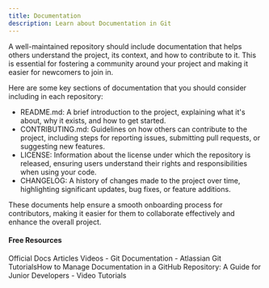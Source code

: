 ```yaml
---
title: Documentation
description: Learn about Documentation in Git
---
```

A well-maintained repository should include documentation that helps others understand the project, its context, and how to contribute to it. This is essential for fostering a community around your project and making it easier for newcomers to join in.

Here are some key sections of documentation that you should consider including in each repository:

- README.md: A brief introduction to the project, explaining what it's about, why it exists, and how to get started.
- CONTRIBUTING.md: Guidelines on how others can contribute to the project, including steps for reporting issues, submitting pull requests, or suggesting new features.
- LICENSE: Information about the license under which the repository is released, ensuring users understand their rights and responsibilities when using your code.
- CHANGELOG: A history of changes made to the project over time, highlighting significant updates, bug fixes, or feature additions.

These documents help ensure a smooth onboarding process for contributors, making it easier for them to collaborate effectively and enhance the overall project.

#### Free Resources

<Tabs defaultValue="official">
<TabsList>
<TabsTrigger value="official">Official Docs</TabsTrigger>
<TabsTrigger value="article">Articles</TabsTrigger>
<TabsTrigger value="video">Videos</TabsTrigger>
</TabsList>

<TabsContent value="official">
<Note type="note" title="official">
- <Link href="https://git-scm.com/docs">Git Documentation</Link>
</Note>
</TabsContent>
<TabsContent value="article">
<Note type="note" title="article">
- <Link href="https://dev.to/mochafreddo/how-to-manage-documentation-in-a-github-repository-a-guide-for-junior-developers-pgo">Atlassian Git Tutorials</Link>How to Manage Documentation in a GitHub Repository: A Guide for Junior Developers</Link>
</Note>
</TabsContent>
<TabsContent value="video">
<Note type="note" title="video">
- <Link href="https://www.youtube.com/results?search_query=git+documentation+tutorial">Video Tutorials</Link>
</Note>
</TabsContent>
</Tabs>

<Outlet path="5-github/basics/documentation" />
